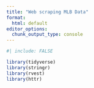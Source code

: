 ```yaml
---
title: "Web scraping MLB Data"
format:
  html: default
editor_options: 
  chunk_output_type: console
---
```

```r
#| include: FALSE

library(tidyverse)
library(stringr)
library(rvest)
library(httr)
```

